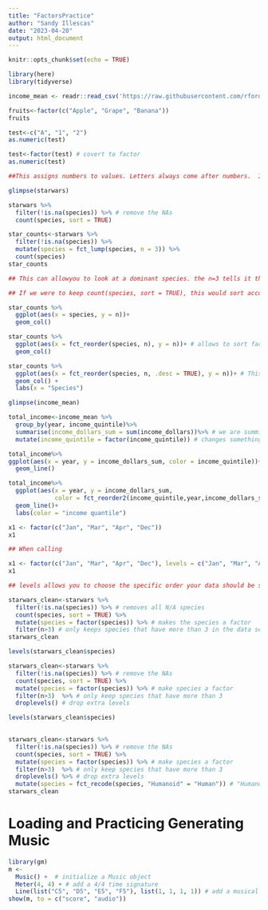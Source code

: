 ```yaml
---
title: "FactorsPractice"
author: "Sandy Illescas"
date: "2023-04-20"
output: html_document
---
```


```r
knitr::opts_chunk$set(echo = TRUE)
```

```r
library(here)
library(tidyverse)

```

```r
income_mean <- readr::read_csv('https://raw.githubusercontent.com/rfordatascience/tidytuesday/master/data/2021/2021-02-09/income_mean.csv')
```
```r
fruits<-factor(c("Apple", "Grape", "Banana"))
fruits
```
```r
test<-c("A", "1", "2")
as.numeric(test)
```
```r
test<-factor(test) # covert to factor
as.numeric(test)

##This assigns numbers to values. Letters always come after numbers.  In this case "A" is assigned "3" because it comes after numbers. 

```


```r
glimpse(starwars)
```


```r
starwars %>% 
  filter(!is.na(species)) %>% # remove the NAs
  count(species, sort = TRUE)

```
```r
star_counts<-starwars %>%
  filter(!is.na(species)) %>%
  mutate(species = fct_lump(species, n = 3)) %>%
  count(species)
star_counts

## This can allowyou to look at a dominant species. the n=3 tells it that unless there are instances where there are 3 or more of the same species present.

## If we were to keep count(species, sort = TRUE), this would sort according to "n"

```

```r
star_counts %>%
  ggplot(aes(x = species, y = n))+
  geom_col()
```

```r
star_counts %>%
  ggplot(aes(x = fct_reorder(species, n), y = n))+ # allows to sort factors from lowest to smallest, first it sorts by species and then by lowest to give us ascending order. 
  geom_col()
```
```r
star_counts %>%
  ggplot(aes(x = fct_reorder(species, n, .desc = TRUE), y = n))+ # This does the same thing, but by adding ".desc = TRUE" allows for a descending order.
  geom_col() +
  labs(x = "Species")
```

```r
glimpse(income_mean)
```

```r
total_income<-income_mean %>%
  group_by(year, income_quintile)%>%
  summarise(income_dollars_sum = sum(income_dollars))%>% # we are summing all of the values in income_dollars column. 
  mutate(income_quintile = factor(income_quintile)) # changes something in the column, we must ALWAYS mutate it. 

```

```r
total_income%>%
ggplot(aes(x = year, y = income_dollars_sum, color = income_quintile))+
  geom_line()
```

```r
total_income%>%
  ggplot(aes(x = year, y = income_dollars_sum, 
             color = fct_reorder2(income_quintile,year,income_dollars_sum)))+
  geom_line()+
  labs(color = "income quantile")
```

```r
x1 <- factor(c("Jan", "Mar", "Apr", "Dec"))
x1

## When calling 
```

```r
x1 <- factor(c("Jan", "Mar", "Apr", "Dec"), levels = c("Jan", "Mar", "Apr", "Dec"))
x1

## levels allows you to choose the specific order your data should be shown. 
```

```r
starwars_clean<-starwars %>% 
  filter(!is.na(species)) %>% # removes all N/A species
  count(species, sort = TRUE) %>%
  mutate(species = factor(species)) %>% # makes the species a factor
  filter(n>3) # only keeps species that have more than 3 in the data set
starwars_clean
```

```r
levels(starwars_clean$species)
```

```r
starwars_clean<-starwars %>% 
  filter(!is.na(species)) %>% # remove the NAs
  count(species, sort = TRUE) %>%
  mutate(species = factor(species)) %>% # make species a factor 
  filter(n>3)  %>% # only keep species that have more than 3 
  droplevels() # drop extra levels

levels(starwars_clean$species)
  
```

```r
starwars_clean<-starwars %>% 
  filter(!is.na(species)) %>% # remove the NAs
  count(species, sort = TRUE) %>%
  mutate(species = factor(species)) %>% # make species a factor 
  filter(n>3)  %>% # only keep species that have more than 3 
  droplevels() %>% # drop extra levels 
  mutate(species = fct_recode(species, "Humanoid" = "Human")) # "Humanoid is the new name of the "Human" Column. 
starwars_clean
```



# Loading and Practicing Generating Music
```r
library(gm)
m <- 
  Music() +  # initialize a Music object
  Meter(4, 4) + # add a 4/4 time signature
  Line(list("C5", "D5", "E5", "F5"), list(1, 1, 1, 1)) # add a musical line of four quarter notes
show(m, to = c("score", "audio"))
```


